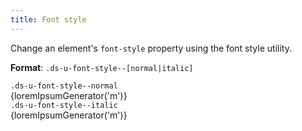 ```yaml
---
title: Font style
---
```


Change an element's `font-style` property using the font style utility.

**Format**: `.ds-u-font-style--[normal|italic]`

<EmbeddedExample>
    <section class="example-list">
        <article>
            <code class="ds-u-margin-bottom--1">.ds-u-font-style--normal</code>
            <div class="ds-u-font-style--normal">{loremIpsumGenerator('m')}</div>
        </article>
        <article>
            <code class="ds-u-margin-bottom--1">.ds-u-font-style--italic</code>
            <div class="ds-u-font-style--italic">{loremIpsumGenerator('m')}</div>
        </article>
    </section>
</EmbeddedExample>
